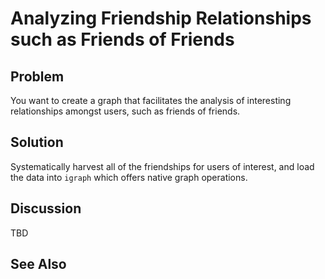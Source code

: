 # Analyzing Friendship Relationships such as Friends of Friends

## Problem

You want to create a graph that facilitates the analysis of interesting relationships amongst users, such as friends of friends.

## Solution

Systematically harvest all of the friendships for users of interest, and load the data into `igraph` which offers native graph operations.

## Discussion

TBD

## See Also